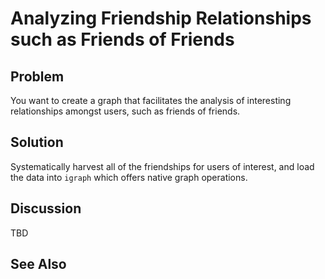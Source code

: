 # Analyzing Friendship Relationships such as Friends of Friends

## Problem

You want to create a graph that facilitates the analysis of interesting relationships amongst users, such as friends of friends.

## Solution

Systematically harvest all of the friendships for users of interest, and load the data into `igraph` which offers native graph operations.

## Discussion

TBD

## See Also